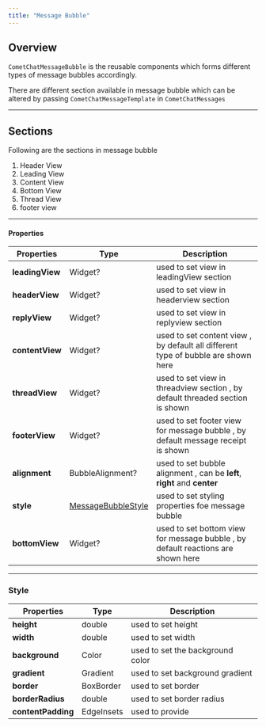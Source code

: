 ```yaml
---
title: "Message Bubble"
---
```


## Overview

`CometChatMessageBubble` is the reusable components which forms different types of message bubbles accordingly.

There are different section available in message bubble which can be altered by passing `CometChatMessageTemplate` in `CometChatMessages`

***

## Sections

Following are the sections in message bubble

1. Header View
2. Leading View
3. Content View
4. Bottom View
5. Thread View
6. footer view

***

#### Properties

| Properties      | Type                                                               | Description                                                                       |
| --------------- | ------------------------------------------------------------------ | --------------------------------------------------------------------------------- |
| **leadingView** | Widget?                                                            | used to set view in leadingView section                                           |
| **headerView**  | Widget?                                                            | used to set view in headerview section                                            |
| **replyView**   | Widget?                                                            | used to set view in replyview section                                             |
| **contentView** | Widget?                                                            | used to set content view , by default all different type of bubble are shown here |
| **threadView**  | Widget?                                                            | used to set view in threadview section , by default threaded section is shown     |
| **footerView**  | Widget?                                                            | used to set footer view for message bubble , by default message receipt is shown  |
| **alignment**   | BubbleAlignment?                                                   | used to set bubble alignment , can be **left**, **right** and **center**          |
| **style**       | [MessageBubbleStyle](/docs/ui-kit/flutter/v4/message-bubble#style) | used to set styling properties foe message bubble                                 |
| **bottomView**  | Widget?                                                            | used to set bottom view for message bubble , by default reactions are shown here  |

***

### Style

| Properties         | Type       | Description                      |
| ------------------ | ---------- | -------------------------------- |
| **height**         | double     | used to set height               |
| **width**          | double     | used to set width                |
| **background**     | Color      | used to set the background color |
| **gradient**       | Gradient   | used to set background gradient  |
| **border**         | BoxBorder  | used to set border               |
| **borderRadius**   | double     | used to set border radius        |
| **contentPadding** | EdgeInsets | used to provide                  |
